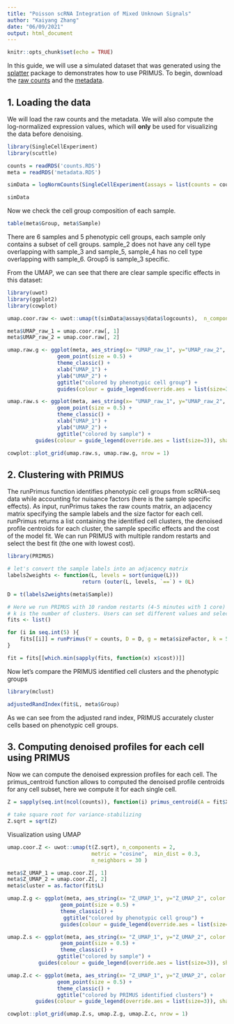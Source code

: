 ```yaml
---
title: "Poisson scRNA Integration of Mixed Unknown Signals"
author: "Kaiyang Zhang"
date: "06/09/2021"
output: html_document
---
```


```r
knitr::opts_chunk$set(echo = TRUE)
```

In this guide, we will use a simulated dataset that was generated using the [splatter](https://www.bioconductor.org/packages/release/bioc/vignettes/splatter/inst/doc/splatPop.html) package to demonstrates how to use PRIMUS. To begin, download the [raw counts](https://app.anduril.org/flees/download/simulated_scRNAseq/Sb12trYZNOwDthIjTHvuNSvdBkhea3/counts.RDS) and the [metadata](https://app.anduril.org/flees/download/simulated_scRNAseq/Sb12trYZNOwDthIjTHvuNSvdBkhea3/metadata.RDS). 

## 1. Loading the data

We will load the raw counts and the metadata. We will also compute the log-normalized expression values, which will **only** be used for visualizing the data before denoising. 

```r
library(SingleCellExperiment)
library(scuttle)

counts = readRDS('counts.RDS')
meta = readRDS('metadata.RDS')

simData = logNormCounts(SingleCellExperiment(assays = list(counts = counts )))

simData
```

Now we check the cell group composition of each sample. 
```r
table(meta$Group, meta$Sample) 
```
There are 6 samples and 5 phenotypic cell groups, each sample only contains a subset of cell groups. 
sample_2 does not have any cell type overlapping with sample_3 and sample_5, sample_4 has no cell type overlapping with sample_6. Group5 is sample_3 specific. 

From the UMAP, we can see that there are clear sample specific effects in this dataset: 

```r
library(uwot)
library(ggplot2)
library(cowplot)

umap.coor.raw <- uwot::umap(t(simData@assays@data$logcounts),  n_components = 2, metric = "cosine", min_dist = 0.3, n_neighbors = 30)

meta$UMAP_raw_1 = umap.coor.raw[, 1]
meta$UMAP_raw_2 = umap.coor.raw[, 2]

umap.raw.g <- ggplot(meta, aes_string(x= "UMAP_raw_1", y="UMAP_raw_2", color = "Group") ) +
                geom_point(size = 0.5) +
                theme_classic() +
                xlab("UMAP_1") + 
                ylab("UMAP_2") +
                ggtitle("colored by phenotypic cell group") +
                guides(colour = guide_legend(override.aes = list(size=3)), shape = guide_legend(override.aes = list(size=3)))

umap.raw.s <- ggplot(meta, aes_string(x= "UMAP_raw_1", y="UMAP_raw_2", color = "Sample") ) +
                geom_point(size = 0.5) +
                theme_classic() +
                xlab("UMAP_1") + 
                ylab("UMAP_2") +
                ggtitle("colored by sample") +
         guides(colour = guide_legend(override.aes = list(size=3)), shape = guide_legend(override.aes = list(size=3)))

cowplot::plot_grid(umap.raw.s, umap.raw.g, nrow = 1)

```

## 2. Clustering with PRIMUS 

The runPrimus function identifies phenotypic cell groups from scRNA-seq data while accounting for nuisance factors (here is the sample specific effects). As input, runPrimus takes the raw counts matrix, an adjacency matrix specifying the sample labels and the size factor for each cell. runPrimus returns a list containing the identified cell clusters, the denoised profile centroids for each cluster, the sample specific effects and the cost of the model fit. We can run PRIMUS with multiple random restarts and select the best fit (the one with lowest cost). 

```r
library(PRIMUS)

# let's convert the sample labels into an adjacency matrix
labels2weights <- function(L, levels = sort(unique(L)))
                        return (outer(L, levels, `==`) + 0L)

D = t(labels2weights(meta$Sample))

# Here we run PRIMUS with 10 random restarts (4-5 minutes with 1 core)
# k is the number of clusters. Users can set different values and select the optimal k based on BIC.
fits <- list()

for (i in seq.int(5) ){
    fits[[i]] = runPrimus(Y = counts, D = D, g = meta$sizeFactor, k = 5, max.iter = 100)
}

fit = fits[[which.min(sapply(fits, function(x) x$cost))]]

```

Now let's compare the PRIMUS identified cell clusters and the phenotypic groups

```r
library(mclust)

adjustedRandIndex(fit$L, meta$Group)

```

As we can see from the adjusted rand index, PRIMUS accurately cluster cells based on phenotypic cell groups. 

## 3. Computing denoised profiles for each cell using PRIMUS 

Now we can compute the denoised expression profiles for each cell. The primus_centroid function allows to computed the denoised profile centroids for any cell subset, here we compute it for each single cell. 

```r
Z = sapply(seq.int(ncol(counts)), function(i) primus_centroid(A = fit$X %*% D[, i, drop = F], B = counts[, i, drop = F], g = meta$sizeFactor[i]))

# take square root for variance-stabilizing
Z.sqrt = sqrt(Z)

```

Visualization using UMAP 

```r
umap.coor.Z <- uwot::umap(t(Z.sqrt), n_components = 2,
                           metric = "cosine",  min_dist = 0.3,
                           n_neighbors = 30 )

meta$Z_UMAP_1 = umap.coor.Z[, 1]
meta$Z_UMAP_2 = umap.coor.Z[, 2]
meta$cluster = as.factor(fit$L)

umap.Z.g <- ggplot(meta, aes_string(x= "Z_UMAP_1", y="Z_UMAP_2", color = "Group") ) +
                 geom_point(size = 0.5) +
                 theme_classic() +
                  ggtitle("colored by phenotypic cell group") + 
                 guides(colour = guide_legend(override.aes = list(size=3)), shape = guide_legend(override.aes = list(size=3)))

umap.Z.s <- ggplot(meta, aes_string(x= "Z_UMAP_1", y="Z_UMAP_2", color = "Sample") ) +
                 geom_point(size = 0.5) +
                 theme_classic() +
                ggtitle("colored by sample") + 
          guides(colour = guide_legend(override.aes = list(size=3)), shape = guide_legend(override.aes = list(size=3)))

umap.Z.c <- ggplot(meta, aes_string(x= "Z_UMAP_1", y="Z_UMAP_2", color = "cluster") ) +
                geom_point(size = 0.5) +
                theme_classic() +
                ggtitle("colored by PRIMUS identified clusters") +
         guides(colour = guide_legend(override.aes = list(size=3)), shape = guide_legend(override.aes = list(size=3)) )

cowplot::plot_grid(umap.Z.s, umap.Z.g, umap.Z.c, nrow = 1)

```